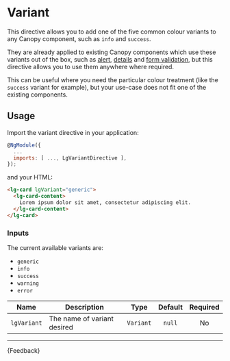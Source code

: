 
<Meta title="Helpers/Directives/Variant/Guide" />

# Variant

This directive allows you to add one of the five common colour variants to any Canopy component, such as `info` and `success`.

They are already applied to existing Canopy components which use these variants out of the box, such as [alert](./?path=/docs/components-inline-message-alert-guide--docs), [details](./?path=/docs/components-details-guide--docs) and [form validation](./?path=/docs/components-forms-form-validation-guide--docs), but this directive allows you to use them anywhere where required.

This can be useful where you need the particular colour treatment (like the `success` variant for example), but your use-case does not fit one of the existing components.

## Usage

Import the variant directive in your application:

```js
@NgModule({
  ...
  imports: [ ..., LgVariantDirective ],
});
```

and your HTML:

```html
<lg-card lgVariant="generic">
  <lg-card-content>
    Lorem ipsum dolor sit amet, consectetur adipiscing elit.
  </lg-card-content>
</lg-card>
```

### Inputs

The current available variants are:

* `generic`
* `info`
* `success`
* `warning`
* `error`

| Name        | Description                 |   Type    | Default | Required |
|-------------|-----------------------------|:---------:|:-------:|:--------:|
| `lgVariant` | The name of variant desired | `Variant` | `null`  |    No    |

***

<Markdown>
  {Feedback}
</Markdown>
